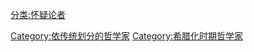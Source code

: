 [[分类:怀疑论者|分类:怀疑论者]]
[[Category:依传统划分的哲学家|Category:依传统划分的哲学家]]
[[Category:希腊化时期哲学家|Category:希腊化时期哲学家]]